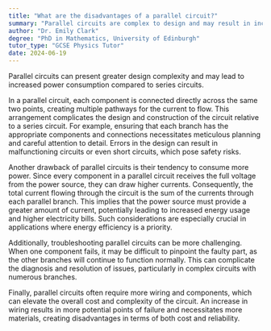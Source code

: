 ```yaml
---
title: "What are the disadvantages of a parallel circuit?"
summary: "Parallel circuits are complex to design and may result in increased power consumption compared to other circuit types."
author: "Dr. Emily Clark"
degree: "PhD in Mathematics, University of Edinburgh"
tutor_type: "GCSE Physics Tutor"
date: 2024-06-19
---
```


Parallel circuits can present greater design complexity and may lead to increased power consumption compared to series circuits.

In a parallel circuit, each component is connected directly across the same two points, creating multiple pathways for the current to flow. This arrangement complicates the design and construction of the circuit relative to a series circuit. For example, ensuring that each branch has the appropriate components and connections necessitates meticulous planning and careful attention to detail. Errors in the design can result in malfunctioning circuits or even short circuits, which pose safety risks.

Another drawback of parallel circuits is their tendency to consume more power. Since every component in a parallel circuit receives the full voltage from the power source, they can draw higher currents. Consequently, the total current flowing through the circuit is the sum of the currents through each parallel branch. This implies that the power source must provide a greater amount of current, potentially leading to increased energy usage and higher electricity bills. Such considerations are especially crucial in applications where energy efficiency is a priority.

Additionally, troubleshooting parallel circuits can be more challenging. When one component fails, it may be difficult to pinpoint the faulty part, as the other branches will continue to function normally. This can complicate the diagnosis and resolution of issues, particularly in complex circuits with numerous branches.

Finally, parallel circuits often require more wiring and components, which can elevate the overall cost and complexity of the circuit. An increase in wiring results in more potential points of failure and necessitates more materials, creating disadvantages in terms of both cost and reliability.
    